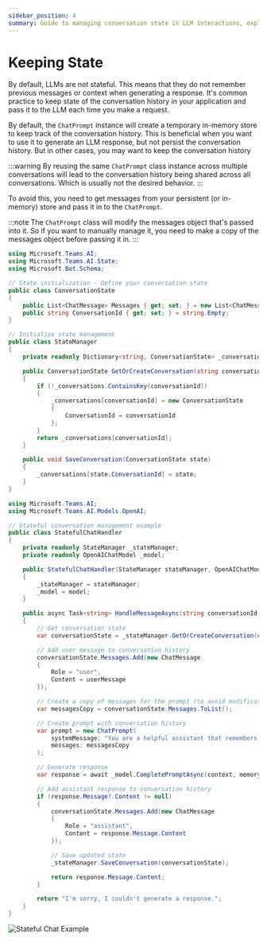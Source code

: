 ```yaml
---
sidebar_position: 4
summary: Guide to managing conversation state in LLM interactions, explaining how to maintain chat history using ChatPrompt's state management capabilities and implementing custom persistence strategies for multi-conversation scenarios.
---
```



# Keeping State

By default, LLMs are not stateful. This means that they do not remember previous messages or context when generating a response.
It's common practice to keep state of the conversation history in your application and pass it to the LLM each time you make a request.

By default, the `ChatPrompt` instance will create a temporary in-memory store to keep track of the conversation history. This is beneficial
when you want to use it to generate an LLM response, but not persist the conversation history. But in other cases, you may want to keep the conversation history

:::warning
By reusing the same `ChatPrompt` class instance across multiple conversations will lead to the conversation history being shared across all conversations. Which is usually not the desired behavior.
:::

To avoid this, you need to get messages from your persistent (or in-memory) store and pass it in to the `ChatPrompt`.

:::note
The `ChatPrompt` class will modify the messages object that's passed into it. So if you want to manually manage it, you need to make a copy of the messages object before passing it in.
:::

```csharp
using Microsoft.Teams.AI;
using Microsoft.Teams.AI.State;
using Microsoft.Bot.Schema;

// State initialization - Define your conversation state
public class ConversationState
{
    public List<ChatMessage> Messages { get; set; } = new List<ChatMessage>();
    public string ConversationId { get; set; } = string.Empty;
}

// Initialize state management
public class StateManager
{
    private readonly Dictionary<string, ConversationState> _conversations = new();

    public ConversationState GetOrCreateConversation(string conversationId)
    {
        if (!_conversations.ContainsKey(conversationId))
        {
            _conversations[conversationId] = new ConversationState
            {
                ConversationId = conversationId
            };
        }
        return _conversations[conversationId];
    }

    public void SaveConversation(ConversationState state)
    {
        _conversations[state.ConversationId] = state;
    }
}
```

```csharp
using Microsoft.Teams.AI;
using Microsoft.Teams.AI.Models.OpenAI;

// Stateful conversation management example
public class StatefulChatHandler
{
    private readonly StateManager _stateManager;
    private readonly OpenAIChatModel _model;

    public StatefulChatHandler(StateManager stateManager, OpenAIChatModel model)
    {
        _stateManager = stateManager;
        _model = model;
    }

    public async Task<string> HandleMessageAsync(string conversationId, string userMessage)
    {
        // Get conversation state
        var conversationState = _stateManager.GetOrCreateConversation(conversationId);

        // Add user message to conversation history
        conversationState.Messages.Add(new ChatMessage
        {
            Role = "user",
            Content = userMessage
        });

        // Create a copy of messages for the prompt (to avoid modification)
        var messagesCopy = conversationState.Messages.ToList();

        // Create prompt with conversation history
        var prompt = new ChatPrompt(
            systemMessage: "You are a helpful assistant that remembers our conversation.",
            messages: messagesCopy
        );

        // Generate response
        var response = await _model.CompletePromptAsync(context, memory, functions, tokenizer, template);

        // Add assistant response to conversation history
        if (response.Message?.Content != null)
        {
            conversationState.Messages.Add(new ChatMessage
            {
                Role = "assistant",
                Content = response.Message.Content
            });

            // Save updated state
            _stateManager.SaveConversation(conversationState);

            return response.Message.Content;
        }

        return "I'm sorry, I couldn't generate a response.";
    }
}
```

![Stateful Chat Example](/screenshots/stateful-chat-example.png)

